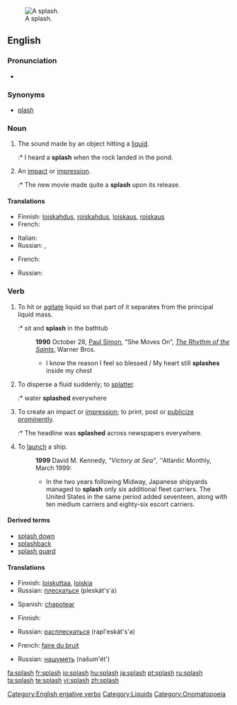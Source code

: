 {{wikipedia}}
[[Image:2006-02-13_Drop-impact.jpg|thumb|right|A splash.]]
==English==

===Pronunciation===

* {{audio|en-us-splash.ogg|Audio (US)}}
*: {{rhymes|æʃ}}

===Synonyms===
* [[plash]]

===Noun===
{{en-noun|es}}

# {{onomatopoeia}} The sound made by an object hitting a [[liquid]].
#:* I heard a '''splash''' when the rock landed in the pond.
# An [[impact]] or [[impression]].
#:* The new movie made quite a '''splash''' upon its release.

====Translations====
{{trans-top|The sound made by an object hitting a liquid}}
* Finnish: [[loiskahdus]], [[roiskahdus]], [[loiskaus]], [[roiskaus]]
* French: {{t+|fr|plouf|m}}
{{trans-mid}}
* Italian: {{t+|it|schizzo}}
* Russian: {{t+|ru|всплеск|m|tr=vspl'esk|sc=Cyrl}}, {{t+|ru|плеск|m|tr=pl'esk|sc=Cyrl}}
{{trans-bottom}}

{{trans-top|An impact or impression}}
* French: {{t+|fr|bruit|m}}
{{trans-mid}}
* Russian: {{t+|ru|шумиха|f|tr=šumíχa|sc=Cyrl}}
{{trans-bottom}}

===Verb===
{{en-verb|splash|es}}

# To hit or [[agitate]] liquid so that part of it separates from the principal liquid mass.
#:* sit and '''splash''' in the bathtub
#: '''1990''' October 28, [[w:Paul Simon|Paul Simon]], “She Moves On”, ''[[w:The Rhythm of the Saints|The Rhythm of the Saints]]'', Warner Bros.
#:* I know the reason I feel so blessed / My heart still '''splashes''' inside my chest
# To disperse a fluid suddenly; to [[splatter]].
#:* water '''splashed''' everywhere
# To create an impact or [[impression]]; to print, post or [[publicize]] [[prominent]]ly.
#:* The headline was '''splashed''' across newspapers everywhere.
# To [[launch]] a ship.
#: '''1999''' David M. Kennedy, ''"Victory at Sea"'', ''Atlantic Monthly, March 1999:
#:* In the two years following Midway, Japanese shipyards managed to '''splash''' only six additional fleet carriers. The United States in the same period added seventeen, along with ten medium carriers and eighty-six escort carriers.

====Derived terms====
* [[splash down]]
* [[splashback]]
* [[splash guard]]

====Translations====
{{trans-top|To hit or agitate liquid}}
* Finnish: [[loiskuttaa]], [[loiskia]]
* Russian: [[плескаться]] (pleskát's'a) {{impf}}
{{trans-mid}}
* Spanish: [[chapotear]]
{{trans-bottom}}

{{trans-top|To splatter or spread around suddenly}}
* Finnish: {{t-|fi|roiskua}}
{{trans-mid}}
* Russian: [[расплескаться]] (rapl'eskát's'a) {{pf}}
{{trans-bottom}}

{{trans-top|To create an impact or impression}}
* French: [[faire du bruit]]
{{trans-mid}}
* Russian: [[нашуметь]] (našum'ét') {{pf}}
{{trans-bottom}}

{{trans-top|To launch a ship}}
{{trans-mid}}
{{trans-bottom}}

[[Category:English ergative verbs]]
[[Category:Liquids]]
[[Category:Onomatopoeia]]

[[fa:splash]]
[[fr:splash]]
[[io:splash]]
[[hu:splash]]
[[ja:splash]]
[[pt:splash]]
[[ru:splash]]
[[ta:splash]]
[[te:splash]]
[[vi:splash]]
[[zh:splash]]